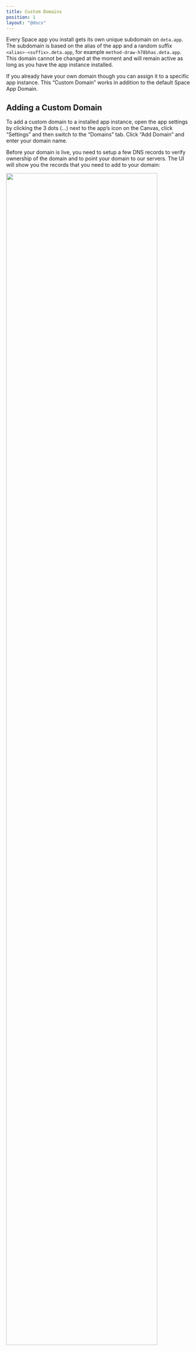 ```yaml
---
title: Custom Domains
position: 1
layout: "@docs"
---
```


Every Space app you install gets its own unique subdomain on `deta.app`. The subdomain is based on the alias of the app and a random suffix `<alias>-<suffix>.deta.app`, for example `method-draw-h78bhas.deta.app`. This domain cannot be changed at the moment and will remain active as long as you have the app instance installed.

If you already have your own domain though you can assign it to a specific app instance. This “Custom Domain” works in addition to the default Space App Domain.

## Adding a Custom Domain

To add a custom domain to a installed app instance, open the app settings by clicking the 3 dots (…) next to the app’s icon on the Canvas, click “Settings” and then switch to the “Domains” tab. Click “Add Domain” and enter your domain name.

Before your domain is live, you need to setup a few DNS records to verify ownership of the domain and to point your domain to our servers. The UI will show you the records that you need to add to your domain:

<Image src="/docs_assets/custom_domains/custom-domain-pending.png" subtext="Pending Custom Domain" background width="90%" />

If you are not sure how to add these records to your domain, consult your DNS provider’s documentation. If you are using Cloudflare, you can add the records directly from the Cloudflare dashboard.

We will periodically check if your domain has the right records setup and once we detect that it does, we will generate a SSL certificate for your domain and start serving your app instance from it. The time taken for the DNS record changes to take effect depends on your DNS settings and provider. It may take up to 24 hours for your domain to go live.

Custom domains should work with every DNS provider and even with Cloudflare's Caching or CDN features out of the box.

## Troubleshooting

Check the following if you are experiencing issues in setting up a custom domain:

- Check if your top level domain is supported ([here is a list of supported TLDs](https://help.zerossl.com/hc/en-us/articles/360060119833-Restricted-Countries)).
- Make sure you have added the right DNS records in your DNS settings.
- Check if there is a CAA record set up for your domain. If yes, make sure you have set up the necessary CAA record.
- If you have a CAA record set up for your domain (check your DNS settings or use a tool to check your CAA records), add the following record so that we can issue certificates for your domain: `example.com. 3600 IN CAA 0 issue "sectigo.com"`. This record allows us to issue certificates for example.com and all subdomains of example.com. For your domain, replace example.com with your domain.

If you run into other issues or if your domain is still not active after more than 24 hours, please reach out to us via [Discord](https://go.deta.dev/discord) or email us at [team@deta.space](mailto:team@deta.space).